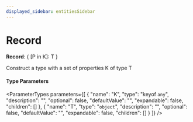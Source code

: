 ```yaml
---
displayed_sidebar: entitiesSidebar
---
```



# Record

 **Record**: &#123; [P in K]: T &#125;

Construct a type with a set of properties K of type T

#### Type Parameters

<ParameterTypes parameters={[
  {
    "name": "K",
    "type": "keyof `any`",
    "description": "",
    "optional": false,
    "defaultValue": "",
    "expandable": false,
    "children": []
  },
  {
    "name": "T",
    "type": "`object`",
    "description": "",
    "optional": false,
    "defaultValue": "",
    "expandable": false,
    "children": []
  }
]} />
